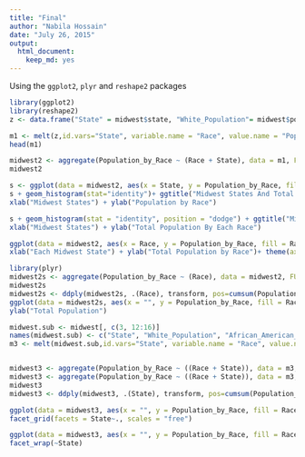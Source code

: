 ```yaml
---
title: "Final"
author: "Nabila Hossain"
date: "July 26, 2015"
output: 
  html_document: 
    keep_md: yes
---
```


Using the `ggplot2`, `plyr` and `reshape2` packages
```r
library(ggplot2)
library(reshape2)
z <- data.frame("State" = midwest$state, "White_Population"= midwest$popwhite, "African_American_Population"= midwest$popblack, "Native_American_Population"= midwest$popamerindian, "Asian_American_Population"= midwest$popasian, "Population_Other_Races"=midwest$popother)

m1 <- melt(z,id.vars="State", variable.name = "Race", value.name = "Population_by_Race" )
head(m1)

midwest2 <- aggregate(Population_by_Race ~ (Race + State), data = m1, FUN = 'sum')
midwest2

s <- ggplot(data = midwest2, aes(x = State, y = Population_by_Race, fill = Race))
s + geom_histogram(stat="identity")+ ggtitle("Midwest States And Total Population By Race") +
xlab("Midwest States") + ylab("Population by Race")

s + geom_histogram(stat = "identity", position = "dodge") + ggtitle("Midwest States And Total Population By Each Race") +
xlab("Midwest States") + ylab("Total Population By Each Race")

ggplot(data = midwest2, aes(x = Race, y = Population_by_Race, fill = Race)) + geom_histogram(stat = "identity") + facet_wrap(~State) + ggtitle("Each Midwest State And The Total Population By Race") +
xlab("Each Midwest State") + ylab("Total Population by Race")+ theme(axis.text.x  = element_text(angle=21, vjust=1.1, hjust = 0.9, size=7)) 

library(plyr)
midwest2s <- aggregate(Population_by_Race ~ (Race), data = midwest2, FUN = 'sum')
midwest2s
midwest2s <- ddply(midwest2s, .(Race), transform, pos=cumsum(Population_by_Race)-0.5*(Population_by_Race))
ggplot(data = midwest2s, aes(x = "", y = Population_by_Race, fill = Race)) + geom_bar(stat = "identity", color = 'black') + coord_polar(theta="y") +  guides(fill=guide_legend(override.aes=list(colour=NA))) + ggtitle("The Total Population The Midwest By Race") +
ylab("Total Population") 

midwest.sub <- midwest[, c(3, 12:16)]
names(midwest.sub) <- c("State", "White_Population", "African_American_Population", "Native_American_Population", "Asian_American_Population", "Population_Other_Races")
m3 <- melt(midwest.sub,id.vars="State", variable.name = "Race", value.name = "Population_by_Race")


midwest3 <- aggregate(Population_by_Race ~ ((Race + State)), data = m3, FUN = 'sum')
midwest3 <- aggregate(Population_by_Race ~ ((Race + State)), data = m3, FUN = 'mean')
midwest3
midwest3 <- ddply(midwest3, .(State), transform, pos=cumsum(Population_by_Race)-0.5*(Population_by_Race));

ggplot(data = midwest3, aes(x = "", y = Population_by_Race, fill = Race)) + geom_bar(stat = "identity", color = 'black') + coord_polar(theta="y")  + guides(fill=guide_legend(override.aes=list(colour=NA)))+
facet_grid(facets = State~., scales = "free")

ggplot(data = midwest3, aes(x = "", y = Population_by_Race, fill = Race)) + geom_bar(stat = "identity", color = 'black') + coord_polar(theta="y")  + guides(fill=guide_legend(override.aes=list(colour=NA)))+
facet_wrap(~State)
```

